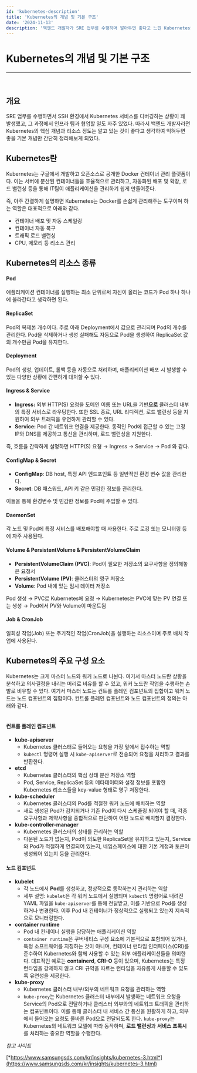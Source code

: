 ```yaml
---
id: 'kubernetes-description'
title: 'Kubernetes의 개념 및 기본 구조'
date: '2024-11-13'
description: '백엔드 개발자가 SRE 업무를 수행하며 알아두면 좋다고 느낀 Kubernetes의 기본 개념과 구조들'
---
```


# Kubernetes의 개념 및 기본 구조
---
<br />

## **개요**
SRE 업무를 수행하면서 SSH 환경에서 Kubernetes 서비스를 디버깅하는 상황이 꽤 발생했고, 그 과정에서 인프라 팀과 협업할 일도 자주 있었다. 따라서 백엔드 개발자라면 Kubernetes의 핵심 개념과 리소스 정도는 알고 있는 것이 좋다고 생각하여 익혀두면 좋을 기본 개념만 간단히 정리해보게 되었다.


<MdxDivider />


## **Kubernetes란**

Kubernetes는 구글에서 개발하고 오픈소스로 공개한 Docker 컨테이너 관리 플랫폼이다. 이는 서버에 분산된 컨테이너들을 효율적으로 관리하고, 자동화된 배포 및 확장, 로드 밸런싱 등을 통해 IT팀이 애플리케이션을 관리하기 쉽게 만들어준다.

즉, 아주 간결하게 설명하면 Kubernetes는 Docker를 손쉽게 관리해주는 도구이며 하는 역할은 대표적으로 아래와 같다.

- 컨테이너 배포 및 자동 스케일링
- 컨테이너 자동 복구
- 트래픽 로드 밸런싱
- CPU, 메모리 등 리소스 관리


<MdxDivider />


## Kubernetes의 리소스 종류
#### Pod
애플리케이션 컨테이너를 실행하는 최소 단위로써 자신이 올리는 코드가 Pod 하나 하나에 올라간다고 생각하면 된다.
<br />
#### ReplicaSet
Pod의 복제본 개수이다. 주로 아래 Deployment에서 값으로 관리되며 Pod의 개수를 관리한다. Pod을 삭제하거나 생성 실패해도 자동으로 Pod을 생성하여 ReplicaSet 값의 개수만큼 Pod을 유지한다.
<br />
#### Deployment
Pod의 생성, 업데이트, 롤백 등을 자동으로 처리하며, 애플리케이션 배포 시 발생할 수 있는 다양한 상황에 간편하게 대처할 수 있다.
<br />
#### Ingress & Service
- **Ingress:** 외부 HTTP(S) 요청을 도메인 이름 또는 URL을 기반**으로** 클러스터 내부의 특정 서비스로 라우팅한다. 또한 SSL 종료, URL 리디렉션, 로드 밸런싱 등을 지원하여 외부 트래픽을 유연하게 관리할 수 있다.
- **Service:** Pod 간 네트워크 연결을 제공한다. 동적인 Pod에 접근할 수 있는 고정 IP와 DNS를 제공하고 통신을 관리하며, 로드 밸런싱을 지원한다.

즉, 흐름을 간략하게 설명하면 HTTP(S) 요쳥 → Ingress → Service → Pod 와 같다.
<br />
#### ConfigMap & Secret
- **ConfigMap**: DB host, 특정 API 엔드포인트 등 일반적인 환경 변수 값을 관리한다.
- **Secret**: DB 패스워드, API 키 같은 민감한 정보를 관리한다.

이들을 통해 환경변수 및 민감한 정보를 Pod에 주입할 수 있다.
<br />
#### DaemonSet
각 노드 및 Pod에 특정 서비스를 배포해야할 때 사용한다. 주로 로깅 또는 모니터링 등에 자주 사용된다.
<br />
#### Volume & PersistentVolume & PersistentVolumeClaim
- **PersistentVolumeClaim (PVC)**: Pod이 필요한 저장소의 요구사항을 정의해놓은 요청서
- **PersistentVolume (PV)**: 클러스터의 영구 저장소
- **Volume**: Pod 내에 있는 임시 데이터 저장소

Pod 생성 → PVC로 Kubernetes에 요청 → Kubernetes는 PVC에 맞는 PV 연결 또는 생성 → Pod에서 PV와 Volume이 마운트됨
<br />
#### Job & CronJob
일회성 작업(Job) 또는 주기적인 작업(CronJob)을 실행하는 리소스이며 주로 배치 작업에 사용된다.


<MdxDivider />


## Kubernetes의 주요 구성 요소
Kubernetes는 크게 마스터 노드와 워커 노드로 나뉜다. 여기서 마스터 노드란 상황을 분석하고 의사결정을 내리는 머리로 비유를 할 수 있고, 워커 노드란 작업을 수행하는 손발로 비유할 수 있다.
여기서 마스터 노드는 컨트롤 플레인 컴포넌트의 집합이고 워커 노드는 노드 컴포넌트의 집합이다.
컨트롤 플레인 컴포넌트와 노드 컴포넌트의 정의는 아래와 같다.
<br /><br />


#### 컨트롤 플레인 컴포넌트

- **kube-apiserver**
    - Kubernetes 클러스터로 들어오는 요청을 가장 앞에서 접수하는 역할
    - `kubectl` 명령어 실행 시 `kube-apiserver`로 전송되어 요청을 처리하고 결과를 반환한다.
- **etcd**
    - Kubernetes 클러스터의 핵심 상태 분산 저장소 역할
    - Pod, Service, ReplicaSet 등의 메타데이터와 설정 정보를 포함한 Kubernetes 리소스들을 key-value 형태로 영구 저장한다.
- **kube-scheduler**
    - Kubernetes 클러스터의 Pod를 적절한 워커 노드에 배치하는 역할
    - 새로 생성된 Pod가 감지되거나 기존 Pod이 다시 스케줄링 되어야 할 때, 각종 요구사항과 제약사항을 종합적으로 판단하여 어떤 노드로 배치할지 결정한다.
- **kube-controller-manager**
    - Kubernetes 클러스터의 상태를 관리하는 역할
    - 다운된 노드가 없는지, Pod이 의도한 ReplicaSet을 유지하고 있는지, Service와 Pod가 적절하게 연결되어 있는지, 네임스페이스에 대한 기본 계정과 토큰이 생성되어 있는지 등을 관리한다.



#### 노드 컴포넌트

- **kubelet**
    - 각 노드에서 **Pod**를 생성하고, 정상적으로 동작하는지 관리하는 역할
    - 세부 설명: `kubelet`은 각 워커 노드에서 실행되며 `kubectl` 명령어로 내려진 YAML 파일을 `kube-apiserver`를 통해 전달받고, 이를 기반으로 Pod를 생성하거나 변경한다. 이후 Pod 내 컨테이너가 정상적으로 실행되고 있는지 지속적으로 모니터링한다.
- **container runtime**
    - Pod 내 컨테이너 실행을 담당하는 애플리케이션 역할
    - `container runtime`은 쿠버네티스 구성 요소에 기본적으로 포함되어 있거나, 특정 소프트웨어를 지칭하는 것이 아니며, 컨테이너 런타임 인터페이스(CRI)를 준수하여 Kubernetes와 함께 사용할 수 있는 외부 애플리케이션들을 의미한다. 대표적인 예로는 **containerd**, **CRI-O** 등이 있으며, Kubernetes는 특정 런타임을 강제하지 않고 CRI 규약을 따르는 런타임을 자유롭게 사용할 수 있도록 유연성을 제공한다.
- **kube-proxy**
    - Kubernetes 클러스터 내부/외부의 네트워크 요청을 관리하는 역할
    - `kube-proxy`는 Kubernetes 클러스터 내부에서 발생하는 네트워크 요청을 Service의 Pod으로 전달하거나 클러스터 외부와의 네트워크 트래픽을 관리하는 컴포넌트이다. 이를 통해 클러스터 내 서비스 간 통신을 원활하게 하고, 외부에서 들어오는 요청도 올바른 Pod으로 전달되도록 한다. `kube-proxy`는 Kubernetes의 네트워크 모델에 따라 동작하며, **로드 밸런싱**과 **서비스 프록시**를 처리하는 중요한 역할을 수행한다.

<MdxDivider />

*참고 사이트*

[*https://www.samsungsds.com/kr/insights/kubernetes-3.html*](https://www.samsungsds.com/kr/insights/kubernetes-3.html)

